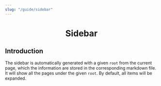 ```yaml
---
slug: "/guide/sidebar"
---
```


<h1 align="center">Sidebar</h1>


<Alert type="warning" message="Out of date" closeable={true} />

## Introduction

The sidebar is automatically generated with a given `root` from the current page, which the information are stored in the corresponding markdown file. It will show all the pages under the given `root`. By default, all items will be expanded.
